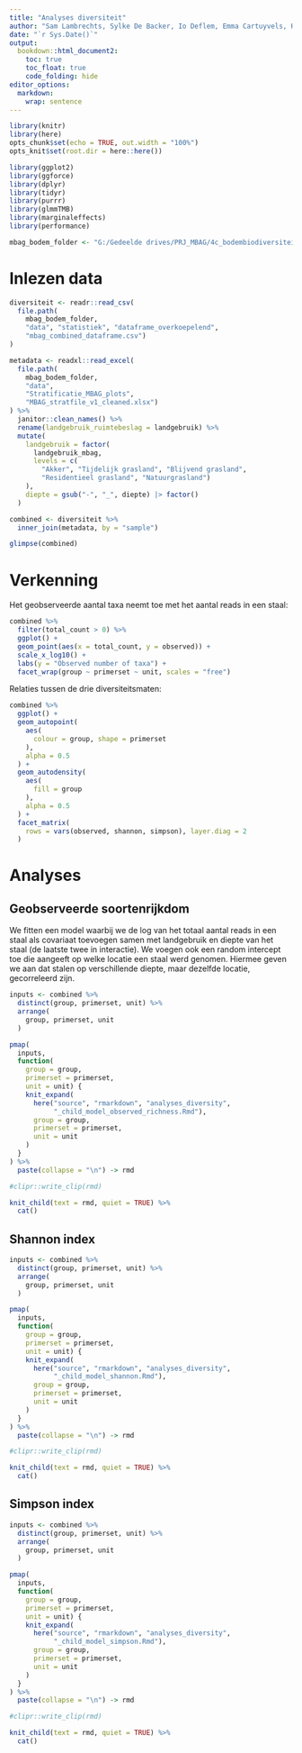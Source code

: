 ```yaml
---
title: "Analyses diversiteit"
author: "Sam Lambrechts, Sylke De Backer, Io Deflem, Emma Cartuyvels, Hans Van Calster"
date: "`r Sys.Date()`"
output:
  bookdown::html_document2:
    toc: true
    toc_float: true
    code_folding: hide
editor_options:
  markdown:
    wrap: sentence
---
```


```r
library(knitr)
library(here)
opts_chunk$set(echo = TRUE, out.width = "100%")
opts_knit$set(root.dir = here::here())

library(ggplot2)
library(ggforce)
library(dplyr)
library(tidyr)
library(purrr)
library(glmmTMB)
library(marginaleffects)
library(performance)

mbag_bodem_folder <- "G:/Gedeelde drives/PRJ_MBAG/4c_bodembiodiversiteit" # nolint
```

# Inlezen data

```r
diversiteit <- readr::read_csv(
  file.path(
    mbag_bodem_folder,
    "data", "statistiek", "dataframe_overkoepelend",
    "mbag_combined_dataframe.csv")
)

metadata <- readxl::read_excel(
  file.path(
    mbag_bodem_folder,
    "data", 
    "Stratificatie_MBAG_plots",
    "MBAG_stratfile_v1_cleaned.xlsx")
) %>%
  janitor::clean_names() %>%
  rename(landgebruik_ruimtebeslag = landgebruik) %>%
  mutate(
    landgebruik = factor(
      landgebruik_mbag,
      levels = c(
        "Akker", "Tijdelijk grasland", "Blijvend grasland",
        "Residentieel grasland", "Natuurgrasland")
    ),
    diepte = gsub("-", "_", diepte) |> factor()
  )

combined <- diversiteit %>%
  inner_join(metadata, by = "sample")
```

```r
glimpse(combined)
```

# Verkenning

Het geobserveerde aantal taxa neemt toe met het aantal reads in een staal:

```r
combined %>%
  filter(total_count > 0) %>%
  ggplot() +
  geom_point(aes(x = total_count, y = observed)) +
  scale_x_log10() +
  labs(y = "Observed number of taxa") +
  facet_wrap(group ~ primerset ~ unit, scales = "free")
```

Relaties tussen de drie diversiteitsmaten:

```r
combined %>%
  ggplot() +
  geom_autopoint(
    aes(
      colour = group, shape = primerset
    ),
    alpha = 0.5
  ) +
  geom_autodensity(
    aes(
      fill = group
    ),
    alpha = 0.5
  ) +
  facet_matrix(
    rows = vars(observed, shannon, simpson), layer.diag = 2
  )
```

# Analyses

## Geobserveerde soortenrijkdom

We fitten een model waarbij we de log van het totaal aantal reads in een staal als covariaat toevoegen samen met landgebruik en diepte van het staal (de laatste twee in interactie).
We voegen ook een random intercept toe die aangeeft op welke locatie een staal werd genomen.
Hiermee geven we aan dat stalen op verschillende diepte, maar dezelfde locatie, gecorreleerd zijn.


```r
inputs <- combined %>%
  distinct(group, primerset, unit) %>%
  arrange(
    group, primerset, unit
  )

pmap(
  inputs,
  function(
    group = group,
    primerset = primerset,
    unit = unit) {
    knit_expand(
      here("source", "rmarkdown", "analyses_diversity",
           "_child_model_observed_richness.Rmd"),
      group = group,
      primerset = primerset,
      unit = unit
    )
  }
) %>%
  paste(collapse = "\n") -> rmd

#clipr::write_clip(rmd)

knit_child(text = rmd, quiet = TRUE) %>%
  cat()
```

## Shannon index

```r
inputs <- combined %>%
  distinct(group, primerset, unit) %>%
  arrange(
    group, primerset, unit
  )

pmap(
  inputs,
  function(
    group = group,
    primerset = primerset,
    unit = unit) {
    knit_expand(
      here("source", "rmarkdown", "analyses_diversity",
           "_child_model_shannon.Rmd"),
      group = group,
      primerset = primerset,
      unit = unit
    )
  }
) %>%
  paste(collapse = "\n") -> rmd

#clipr::write_clip(rmd)

knit_child(text = rmd, quiet = TRUE) %>%
  cat()
```

## Simpson index

```r
inputs <- combined %>%
  distinct(group, primerset, unit) %>%
  arrange(
    group, primerset, unit
  )

pmap(
  inputs,
  function(
    group = group,
    primerset = primerset,
    unit = unit) {
    knit_expand(
      here("source", "rmarkdown", "analyses_diversity",
           "_child_model_simpson.Rmd"),
      group = group,
      primerset = primerset,
      unit = unit
    )
  }
) %>%
  paste(collapse = "\n") -> rmd

#clipr::write_clip(rmd)

knit_child(text = rmd, quiet = TRUE) %>%
  cat()
```



